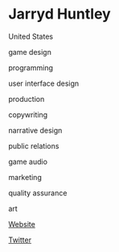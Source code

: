 # Jarryd Huntley

<Location>

United States

</Location>

<Skills>

game design

programming

user interface design

production

copywriting

narrative design

public relations

game audio

marketing

quality assurance

art

</Skills>

<Personal>

[Website](http://clevelandgamedevs.com)

[Twitter](https://twitter.com/JarrydHuntley)

</Personal>


